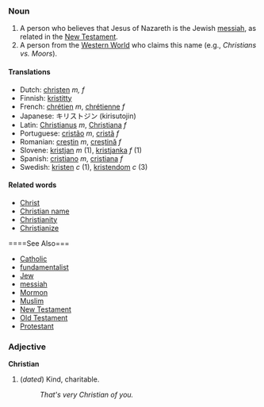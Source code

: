 ===Noun===
# A person who believes that Jesus of Nazareth is the Jewish [[messiah]], as related in the [[New Testament]].
# A person from the [[Western World]] who claims this name (e.g., ''Christians vs. Moors'').

====Translations====
*Dutch: [[christen]] ''m, f''
*Finnish: [[kristitty]]
*French: [[chrétien]] ''m'', [[chrétienne]] ''f''
*Japanese: キリストジン (kirisutojin)
*Latin: [[Christianus]] ''m'', [[Christiana]] ''f''
*Portuguese: [[cristão]] ''m'', [[cristã]] ''f''
*Romanian: [[creştin]] ''m'', [[creştină]] ''f''
*Slovene: [[kristjan]] ''m'' (1), [[kristjanka]] ''f'' (1)
*Spanish: [[cristiano]] ''m'', [[cristiana]] ''f''
*Swedish: [[kristen]] ''c'' (1), [[kristendom]] ''c'' (3)

====Related words====

*[[Christ]]
*[[Christian name]]
*[[Christianity]]
*[[Christianize]]

====See Also===
*[[Catholic]]
*[[fundamentalist]]
*[[Jew]]
*[[messiah]]
*[[Mormon]]
*[[Muslim]]
*[[New Testament]]
*[[Old Testament]]
*[[Protestant]]

===Adjective===
'''Christian'''

# (''dated'') Kind, charitable.
#: ''That's very Christian of you.''